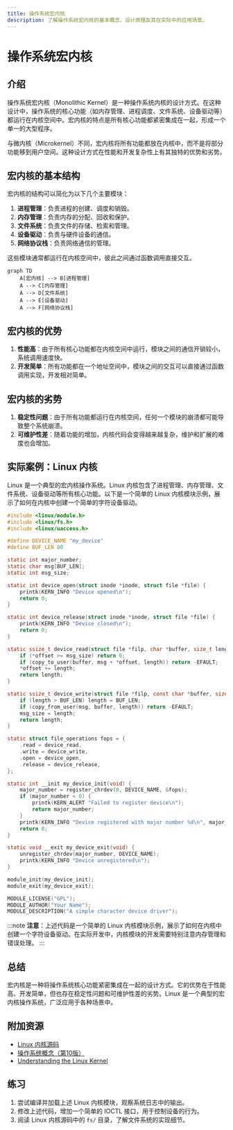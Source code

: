 ```yaml
---
title: 操作系统宏内核
description: 了解操作系统宏内核的基本概念、设计原理及其在实际中的应用场景。
---
```


# 操作系统宏内核

## 介绍

操作系统宏内核（Monolithic Kernel）是一种操作系统内核的设计方式。在这种设计中，操作系统的核心功能（如内存管理、进程调度、文件系统、设备驱动等）都运行在内核空间中。宏内核的特点是所有核心功能都紧密集成在一起，形成一个单一的大型程序。

与微内核（Microkernel）不同，宏内核将所有功能都放在内核中，而不是将部分功能移到用户空间。这种设计方式在性能和开发复杂性上有其独特的优势和劣势。

## 宏内核的基本结构

宏内核的结构可以简化为以下几个主要模块：

1. **进程管理**：负责进程的创建、调度和销毁。
2. **内存管理**：负责内存的分配、回收和保护。
3. **文件系统**：负责文件的存储、检索和管理。
4. **设备驱动**：负责与硬件设备的通信。
5. **网络协议栈**：负责网络通信的管理。

这些模块通常都运行在内核空间中，彼此之间通过函数调用直接交互。

```mermaid
graph TD
    A[宏内核] --> B[进程管理]
    A --> C[内存管理]
    A --> D[文件系统]
    A --> E[设备驱动]
    A --> F[网络协议栈]
```

## 宏内核的优势

1. **性能高**：由于所有核心功能都在内核空间中运行，模块之间的通信开销较小，系统调用速度快。
2. **开发简单**：所有功能都在一个地址空间中，模块之间的交互可以直接通过函数调用实现，开发相对简单。

## 宏内核的劣势

1. **稳定性问题**：由于所有功能都运行在内核空间，任何一个模块的崩溃都可能导致整个系统崩溃。
2. **可维护性差**：随着功能的增加，内核代码会变得越来越复杂，维护和扩展的难度也会增加。

## 实际案例：Linux 内核

Linux 是一个典型的宏内核操作系统。Linux 内核包含了进程管理、内存管理、文件系统、设备驱动等所有核心功能。以下是一个简单的 Linux 内核模块示例，展示了如何在内核中创建一个简单的字符设备驱动。

```c
#include <linux/module.h>
#include <linux/fs.h>
#include <linux/uaccess.h>

#define DEVICE_NAME "my_device"
#define BUF_LEN 80

static int major_number;
static char msg[BUF_LEN];
static int msg_size;

static int device_open(struct inode *inode, struct file *file) {
    printk(KERN_INFO "Device opened\n");
    return 0;
}

static int device_release(struct inode *inode, struct file *file) {
    printk(KERN_INFO "Device closed\n");
    return 0;
}

static ssize_t device_read(struct file *filp, char *buffer, size_t length, loff_t *offset) {
    if (*offset >= msg_size) return 0;
    if (copy_to_user(buffer, msg + *offset, length)) return -EFAULT;
    *offset += length;
    return length;
}

static ssize_t device_write(struct file *filp, const char *buffer, size_t length, loff_t *offset) {
    if (length > BUF_LEN) length = BUF_LEN;
    if (copy_from_user(msg, buffer, length)) return -EFAULT;
    msg_size = length;
    return length;
}

static struct file_operations fops = {
    .read = device_read,
    .write = device_write,
    .open = device_open,
    .release = device_release,
};

static int __init my_device_init(void) {
    major_number = register_chrdev(0, DEVICE_NAME, &fops);
    if (major_number < 0) {
        printk(KERN_ALERT "Failed to register device\n");
        return major_number;
    }
    printk(KERN_INFO "Device registered with major number %d\n", major_number);
    return 0;
}

static void __exit my_device_exit(void) {
    unregister_chrdev(major_number, DEVICE_NAME);
    printk(KERN_INFO "Device unregistered\n");
}

module_init(my_device_init);
module_exit(my_device_exit);

MODULE_LICENSE("GPL");
MODULE_AUTHOR("Your Name");
MODULE_DESCRIPTION("A simple character device driver");
```

:::note
**注意**：上述代码是一个简单的 Linux 内核模块示例，展示了如何在内核中创建一个字符设备驱动。在实际开发中，内核模块的开发需要特别注意内存管理和错误处理。
:::

## 总结

宏内核是一种将操作系统核心功能紧密集成在一起的设计方式。它的优势在于性能高、开发简单，但也存在稳定性问题和可维护性差的劣势。Linux 是一个典型的宏内核操作系统，广泛应用于各种场景中。

## 附加资源

- [Linux 内核源码](https://www.kernel.org/)
- [操作系统概念（第10版）](https://www.os-book.com/)
- [Understanding the Linux Kernel](https://www.oreilly.com/library/view/understanding-the-linux/0596005652/)

## 练习

1. 尝试编译并加载上述 Linux 内核模块，观察系统日志中的输出。
2. 修改上述代码，增加一个简单的 IOCTL 接口，用于控制设备的行为。
3. 阅读 Linux 内核源码中的 `fs/` 目录，了解文件系统的实现细节。
